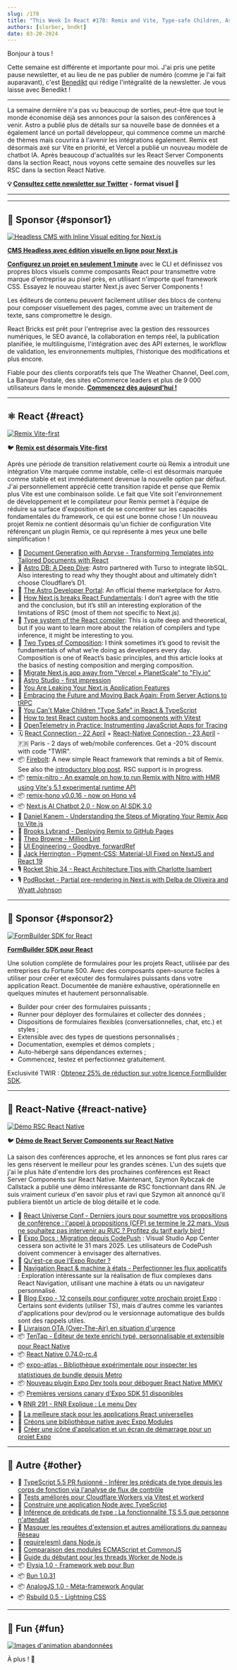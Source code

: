 ```yaml
---
slug: /178
title: "This Week In React #178: Remix and Vite, Type-safe Children, Astro DB, React Compiler, Firebolt, Vitest, Composition, Remix Nitro, RSC in React Native, TenTap, Expo Atlas, TypeScript, Elysia..."
authors: [slorber, bndkt]
date: 03-20-2024
---
```


Bonjour à tous !

Cette semaine est différente et importante pour moi. J'ai pris une petite pause newsletter, et au lieu de ne pas publier de numéro (comme je l'ai fait auparavant), c'est [Benedikt](https://twitter.com/bndkt) qui rédige l'intégralité de la newsletter. Je vous laisse avec Benedikt !

---

La semaine dernière n'a pas vu beaucoup de sorties, peut-être que tout le monde économise déjà ses annonces pour la saison des conférences à venir. Astro a publié plus de détails sur sa nouvelle base de données et a également lancé un portail développeur, qui commence comme un marché de thèmes mais couvrira à l'avenir les intégrations également. Remix est désormais axé sur Vite en priorité, et Vercel a publié un nouveau modèle de chatbot IA. Après beaucoup d'actualités sur les React Server Components dans la section React, nous voyons cette semaine des nouvelles sur les RSC dans la section React Native.

<!-- truncate -->

**💡 [Consultez cette newsletter sur Twitter](https://slo.im/thread) - format visuel 🎨**

---


<Support />

---

## 💸 Sponsor {#sponsor1}

[![Headless CMS with Inline Visual editing for Next.js](/emails/issues/169/reactbricks.jpg)](https://reactbricks.com?utm_source=twir&utm_campaign=twir_2024&utm_medium=email)

**[CMS Headless avec édition visuelle en ligne pour Next.js](https://reactbricks.com?utm_source=twir&utm_campaign=twir_2024&utm_medium=email)**

[**Configurez un projet en seulement 1 minute**](https://reactbricks.com/sign-up?utm_source=twir&utm_campaign=twir_2024&utm_medium=email) avec le CLI et définissez vos propres blocs visuels comme composants React pour transmettre votre marque d'entreprise au pixel près, en utilisant n'importe quel framework CSS. Essayez le nouveau starter Next.js avec Server Components !

Les éditeurs de contenu peuvent facilement utiliser des blocs de contenu pour composer visuellement des pages, comme avec un traitement de texte, sans compromettre le design.

React Bricks est prêt pour l'entreprise avec la gestion des ressources numériques, le SEO avancé, la collaboration en temps réel, la publication planifiée, le multilinguisme, l'intégration avec des API externes, le workflow de validation, les environnements multiples, l'historique des modifications et plus encore.

Fiable pour des clients corporatifs tels que The Weather Channel, Deel.com, La Banque Postale, des sites eCommerce leaders et plus de 9 000 utilisateurs dans le monde.
[**Commencez dès aujourd'hui !**](https://reactbricks.com/sign-up?utm_source=twir&utm_campaign=twir_2024&utm_medium=email)

---

## ⚛️ React {#react}

[![Remix Vite-first](/emails/issues/178/remix_heart_vite.jpg)](https://twitter.com/markdalgleish/status/1770224011831890036)

🐦 [**Remix est désormais Vite-first**](https://twitter.com/markdalgleish/status/1770224011831890036)

Après une période de transition relativement courte où Remix a introduit une intégration Vite marquée comme instable, celle-ci est désormais marquée comme stable et est immédiatement devenue la nouvelle option par défaut. J'ai personnellement apprécié cette transition rapide et pense que Remix plus Vite est une combinaison solide. Le fait que Vite soit l'environnement de développement et le compilateur pour Remix permet à l'équipe de réduire sa surface d'exposition et de se concentrer sur les capacités fondamentales du framework, ce qui est une bonne chose ! Un nouveau projet Remix ne contient désormais qu'un fichier de configuration Vite référençant un plugin Remix, ce qui représente à mes yeux une belle simplification !

- 💸 [Document Generation with Apryse - Transforming Templates into Tailored Documents with React](https://apryse.com/blog/docx-generation-from-templates-react?utm_source=email&utm_medium=newsletter&utm_campaign=thisweekinreact4)
- 📜 [Astro DB: A Deep Dive](https://astro.build/blog/astro-db-deep-dive/): Astro partnered with Turso to integrate libSQL. Also interesting to read why they thought about and ultimately didn’t choose Cloudflare’s D1.
- 📜 [The Astro Developer Portal](https://astro.build/blog/dev-portal/): An official theme marketplace for Astro.
- 📜 [How Next.js breaks React Fundamentals](https://ondrejvelisek.github.io/how-nextjs-breaks-react-fundamentals/): I don’t agree with the title and the conclusion, but it’s still an interesting exploration of the limitations of RSC (most of them not specific to Next.js).
- 📜 [Type system of the React compiler](https://www.recompiled.dev/blog/type-system/): This is quite deep and theoretical, but if you want to learn more about the relation of compilers and type inference, it might be interesting to you.
- 📜 [Two Types of Composition](https://kyleshevlin.com/two-types-of-composition/): I think sometimes it’s good to revisit the fundamentals of what we’re doing as developers every day. Composition is one of React’s basic principles, and this article looks at the basics of nesting composition and merging composition.
- 📜 [Migrate Next.js app away from "Vercel + PlanetScale" to "Fly.io"](https://www.crispyscript.com/articles/13)
- 📜 [Astro Studio - first impression](https://maciekpalmowski.dev/blog/astro-studio-first-impression/)
- 📜 [You Are Leaking Your Next.js Application Features](https://www.rexforde.com/blog/conditional-render-problem)
- 📜 [Embracing the Future and Moving Back Again: From Server Actions to tRPC](https://documenso.com/blog/removing-server-actions)
- 📜 [You Can't Make Children "Type Safe" in React & TypeScript](https://www.totaltypescript.com/type-safe-children-in-react-and-typescript)
- 📜 [How to test React custom hooks and components with Vitest](https://www.thisdot.co/blog/how-to-test-react-custom-hooks-and-components-with-vitest)
- 📜 [OpenTelemetry in Practice: Instrumenting JavaScript Apps for Tracing](https://marmelab.com/blog/2024/03/14/opentelemetry-in-practice-instrumenting-javascript-apps-for-tracing.html)
- 🗓 [React Connection - 22 April](https://reactconnection.io/) + [React-Native Connection - 23 April](https://reactnativeconnection.io/) - 🇫🇷 Paris - 2 days of web/mobile conferences. Get a -20% discount with code "TWIR".
- 📦 [Firebolt](https://firebolt.dev/): A new simple React framework that reminds a bit of Remix. See also the [introductory blog post](https://firebolt.dev/blog/introducing-firebolt). RSC support is in progress.
- 📦 [remix-nitro - An example on how to run Remix with Nitro with HMR using Vite's 5.1 experimental runtime API](https://github.com/alessandrojcm/remix-nitro)
- 📦 [remix-hono v0.0.16 - now on Hono v4](https://github.com/sergiodxa/remix-hono/releases/tag/v0.0.16)
- 📦 [Next.js AI Chatbot 2.0 - Now on AI SDK 3.0](https://vercel.com/changelog/next-js-ai-chatbot-2-0)
- 🎥 [Daniel Kanem - Understanding the Steps of Migrating Your Remix App to Vite.js](https://www.youtube.com/watch?v=CTgQhNFqn5E)
- 🎥 [Brooks Lybrand - Deploying Remix to GitHub Pages](https://www.youtube.com/watch?v=EO_-KwSslWQ)
- 🎥 [Theo Browne - Million Lint](https://youtu.be/fcY9TthQnI4?si=bROdHJmIumw24AlO)
- 🎥 [UI Engineering - Goodbye, forwardRef](https://www.youtube.com/watch?v=m4QbeS9BTNU)
- 🎥 [Jack Herrington - Pigment-CSS: Material-UI Fixed on NextJS and React 19](https://www.youtube.com/watch?v=fyja_ldjxwA)
- 🎙️ [Rocket Ship 34 - React Architecture Tips with Charlotte Isambert](https://share.transistor.fm/s/48a4b223)
- 🎙️ [PodRocket - Partial pre-rendering in Next.js with Delba de Oliveira and Wyatt Johnson](https://podrocket.logrocket.com/partial-pre-rendering-next-js-delba-oliveira-wyatt-johnson)

<SubscribeFormEmbed placement="middle" />

---

## 💸 Sponsor {#sponsor2}

[![FormBuilder SDK for React](/emails/issues/171/tripetto.jpg)](https://tripetto.com/sdk/this-week-in-react/?utm_source=thisweekinreact&utm_medium=sponsor&utm_campaign=sdk)

**[FormBuilder SDK pour React](https://tripetto.com/sdk/this-week-in-react/?utm_source=thisweekinreact&utm_medium=sponsor&utm_campaign=sdk)**

Une solution complète de formulaires pour les projets React, utilisée par des entreprises du Fortune 500. Avec des composants open-source faciles à utiliser pour créer et exécuter des formulaires puissants dans votre application React. Documentée de manière exhaustive, opérationnelle en quelques minutes et hautement personnalisable.

- Builder pour créer des formulaires puissants ;
- Runner pour déployer des formulaires et collecter des données ;
- Dispositions de formulaires flexibles (conversationnelles, chat, etc.) et styles ;
- Extensible avec des types de questions personnalisés ;
- Documentation, exemples et démos complets ;
- Auto-hébergé sans dépendances externes ;
- Commencez, testez et perfectionnez gratuitement.

Exclusivité TWIR : [Obtenez 25% de réduction sur votre licence FormBuilder SDK](https://tripetto.com/sdk/this-week-in-react/?utm_source=thisweekinreact&utm_medium=sponsor&utm_campaign=sdk).

---

## 📱 React-Native {#react-native}

[![Démo RSC React Native](/emails/issues/178/rn_rsc.jpg)](https://github.com/mui/material-ui/tree/master/packages/pigment-css-react)

🐦 [**Démo de React Server Components sur React Native**](https://twitter.com/SzymonRybczak/status/1769747995862384756)

La saison des conférences approche, et les annonces se font plus rares car les gens réservent le meilleur pour les grandes scènes. L'un des sujets que j'ai le plus hâte d'entendre lors des prochaines conférences est React Server Components sur React Native. Maintenant, Szymon Rybczak de Callstack a publié une démo intéressante de RSC fonctionnant dans RN. Je suis vraiment curieux d'en savoir plus et ravi que Szymon ait annoncé qu'il publiera bientôt un article de blog détaillé et le code.

- 💸 [React Universe Conf - Derniers jours pour soumettre vos propositions de conférence : l'appel à propositions (CFP) se termine le 22 mars. Vous ne souhaitez pas intervenir au RUC ? Profitez du tarif early bird !](https://www.reactuniverseconf.com/?utm_campaign=React_Universe_Conf&utm_source=email&utm_content=This_Week_in_React)
- 📖 [Expo Docs : Migration depuis CodePush](https://docs.expo.dev/eas-update/codepush/) : Visual Studio App Center cessera son activité le 31 mars 2025. Les utilisateurs de CodePush doivent commencer à envisager des alternatives.
- 📜 [Qu'est-ce que l'Expo Router ?](https://www.themorrow.digital/blog/what-is-the-expo-router)
- 📜 [Navigation React & machine à états - Perfectionner les flux applicatifs](https://www.bam.tech/article/react-navigation-state-machine-perfecting-app-flows) : Exploration intéressante sur la réalisation de flux complexes dans React Navigation, utilisant une machine à états ou un navigateur personnalisé.
- 📜 [Blog Expo - 12 conseils pour configurer votre prochain projet Expo](https://expo.dev/blog/12-tips-for-setting-up-your-next-expo-project) : Certains sont évidents (utiliser TS), mais d'autres comme les variantes d'applications pour dev/prod ou le versionnage automatique des builds sont des rappels utiles.
- 📜 [Livraison OTA (Over-The-Air) en situation d'urgence](https://www.callstack.com/blog/ship-over-the-air-when-in-an-emergency)
- 📦 [TenTap - Éditeur de texte enrichi typé, personnalisable et extensible pour React Native](https://github.com/10play/10tap-editor)
- 📦 [React Native 0.74.0-rc.4](https://github.com/facebook/react-native/releases/tag/v0.74.0-rc.4)
- 📦 [expo-atlas - Bibliothèque expérimentale pour inspecter les statistiques de bundle depuis Metro](https://github.com/byCedric/expo-atlas)
- 📦 [Nouveau plugin Expo Dev tools pour déboguer React Native MMKV](https://www.npmjs.com/package/@dev-plugins/react-native-mmkv)
- 📦 [Premières versions canary d'Expo SDK 51 disponibles](https://www.npmjs.com/package/expo/v/51.0.0-canary-20240318-dd8f245)
- 🎙️ [RNR 291 - RNR Explique : Le menu Dev](https://reactnativeradio.com/episodes/rnr-291-rnr-explains-the-dev-menu)
- 🎥 [La meilleure stack pour les applications React universelles](https://www.youtube.com/watch?v=2yvjgwTZOUY)
- 🎥 [Créons une bibliothèque native avec Expo Modules](https://www.youtube.com/watch?v=UczTzTBYRhA)
- 🎥 [Créer une icône d'application et un écran de démarrage pour un projet Expo](https://www.youtube.com/watch?v=QSNkU7v0MPc)

---

## 🔀 Autre {#other}

- 👀 [TypeScript 5.5 PR fusionné - Inférer les prédicats de type depuis les corps de fonction via l'analyse de flux de contrôle](https://github.com/microsoft/TypeScript/pull/57465)
- 📜 [Tests améliorés pour Cloudflare Workers via Vitest et workerd](https://blog.cloudflare.com/workers-vitest-integration/)
- 📜 [Construire une application Node avec TypeScript](https://www.totaltypescript.com/typescript-and-node)
- 📜 [Inférence de prédicats de type : La fonctionnalité TS 5.5 que personne n'attendait](https://www.totaltypescript.com/type-predicate-inference)
- 📜 [Masquer les requêtes d'extension et autres améliorations du panneau Réseau](https://developer.chrome.com/blog/network-panel-improvements?hl=en)
- 📜 [require(esm) dans Node.js](https://joyeecheung.github.io/blog/2024/03/18/require-esm-in-node-js/)
- 📜 [Comparaison des modules ECMAScript et CommonJS](https://wanago.io/2024/03/18/ecmascript-modules-esm-commonjs/)
- 📜 [Guide du débutant pour les threads Worker de Node.js](https://betterstack.com/community/guides/scaling-nodejs/nodejs-workers-explained/)
- 📦 [Elysia 1.0 - Framework web pour Bun](https://elysiajs.com/blog/elysia-10)
- 📦 [Bun 1.0.31](https://bun.sh/blog/bun-v1.0.31)
- 📦 [AnalogJS 1.0 - Méta-framework Angular](https://dev.to/analogjs/announcing-analogjs-10-19an)
- 📦 [Rsbuild 0.5 - Lightning CSS](https://rsbuild.dev/community/releases/v0-5)

---

## 🤭 Fun {#fun}

[![Images d'animation abandonnées](/emails/issues/178/meme.jpg)](https://twitter.com/ryanflorence/status/1769842701904822774)

À plus ! 👋